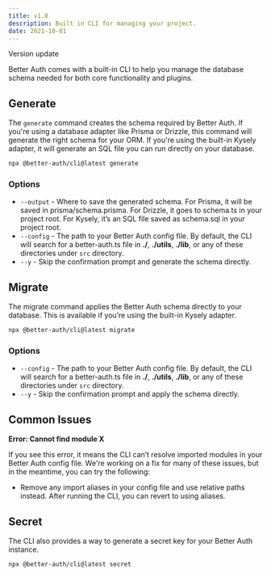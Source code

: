 ```yaml
---
title: v1.0
description: Built in CLI for managing your project.
date: 2021-10-01
---
```


Version update

Better Auth comes with a built-in CLI to help you manage the database schema needed for both core functionality and plugins.

## Generate

The `generate` command creates the schema required by Better Auth. If you're using a database adapter like Prisma or Drizzle, this command will generate the right schema for your ORM. If you're using the built-in Kysely adapter, it will generate an SQL file you can run directly on your database.

```bash title="Terminal"
npx @better-auth/cli@latest generate
```

### Options

- `--output` - Where to save the generated schema. For Prisma, it will be saved in prisma/schema.prisma. For Drizzle, it goes to schema.ts in your project root. For Kysely, it’s an SQL file saved as schema.sql in your project root.
- `--config` - The path to your Better Auth config file. By default, the CLI will search for a better-auth.ts file in **./**, **./utils**, **./lib**, or any of these directories under `src` directory.
- `--y` - Skip the confirmation prompt and generate the schema directly.

## Migrate

The migrate command applies the Better Auth schema directly to your database. This is available if you’re using the built-in Kysely adapter.

```bash title="Terminal"
npx @better-auth/cli@latest migrate
```

### Options

- `--config` - The path to your Better Auth config file. By default, the CLI will search for a better-auth.ts file in **./**, **./utils**, **./lib**, or any of these directories under `src` directory.
- `--y` - Skip the confirmation prompt and apply the schema directly.

## Common Issues

**Error: Cannot find module X**

If you see this error, it means the CLI can’t resolve imported modules in your Better Auth config file. We're working on a fix for many of these issues, but in the meantime, you can try the following:

- Remove any import aliases in your config file and use relative paths instead. After running the CLI, you can revert to using aliases.

## Secret

The CLI also provides a way to generate a secret key for your Better Auth instance.

```bash title="Terminal"
npx @better-auth/cli@latest secret
```
